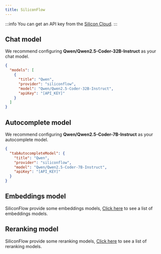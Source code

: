 ```yaml
---
title: SiliconFlow
---
```



:::info
You can get an API key from the [Silicon Cloud](https://cloud.siliconflow.cn/account/ak).
:::

## Chat model

We recommend configuring **Qwen/Qwen2.5-Coder-32B-Instruct** as your chat model.

```json title="config.json (Deprecated)"
{
  "models": [
    {
      "title": "Qwen",
      "provider": "siliconflow",
      "model": "Qwen/Qwen2.5-Coder-32B-Instruct",
      "apiKey": "[API_KEY]"
    }
  ]
}
```

## Autocomplete model

We recommend configuring **Qwen/Qwen2.5-Coder-7B-Instruct** as your autocomplete model.

```json title="config.json (Deprecated)"
{
  "tabAutocompleteModel": {
    "title": "Qwen",
    "provider": "siliconflow",
    "model": "Qwen/Qwen2.5-Coder-7B-Instruct",
    "apiKey": "[API_KEY]"
  }
}
```

## Embeddings model

SiliconFlow provide some embeddings models, [Click here](https://siliconflow.cn/models) to see a list of embeddings models.

## Reranking model

SiliconFlow provide some reranking models, [Click here](https://siliconflow.cn/models) to see a list of reranking models.
